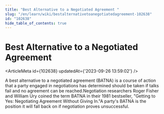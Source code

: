 ```yaml
---
title: "Best Alternative to a Negotiated Agreement "
slug: "/en/learn/wiki/bestalternativetoanegotiatedagreement-102638"
id: "102638"
hide_table_of_contents: true
---
```



# Best Alternative to a Negotiated Agreement 

<ArticleMeta id={102638} updatedAt={'2023-09-26 13:59:02'} />
<div className='border-solid border-b border-t-0 my-4 border-[var(--ifm-color-gray-300)]' />

A best alternative to a negotiated agreement (BATNA) is a course of action that a party engaged in negotiations has determined should be taken if talks fail and no agreement can be reached.Negotiation researchers Roger Fisher and William Ury coined the term BATNA in their 1981 bestseller, "Getting to Yes: Negotiating Agreement Without Giving In."A party's BATNA is the position it will fall back on if negotiation proves unsuccessful.
